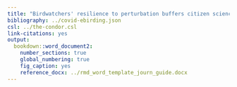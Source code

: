 ```yaml
---
title: "Birdwatchers' resilience to perturbation buffers citizen science from pandemic-induced biases/(shifts in effort) at the large scale"
bibliography: ../covid-ebirding.json
csl: ../the-condor.csl
link-citations: yes
output: 
  bookdown::word_document2:
    number_sections: true
    global_numbering: true
    fig_caption: yes
    reference_docx: ../rmd_word_template_journ_guide.docx
---
```


<!-- <style> -->

<!-- body { -->

<!-- text-align: justify} -->

<!-- </style> -->

<!-- Knit the manuscript using: bookdown::render_book("10_manuscripts/01_ebirding_effort/") -->
